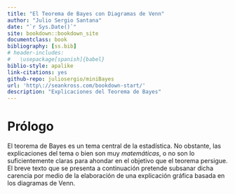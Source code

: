 ```yaml
--- 
title: "El Teorema de Bayes con Diagramas de Venn"
author: "Julio Sergio Santana"
date: "`r Sys.Date()`"
site: bookdown::bookdown_site
documentclass: book
bibliography: [ss.bib]
# header-includes:
#   \usepackage[spanish]{babel}
biblio-style: apalike
link-citations: yes
github-repo: juliosergio/miniBayes
url: 'http\://seankross.com/bookdown-start/'
description: "Explicaciones del Teorema de Bayes"
---
```


# Prólogo {-}

El teorema de Bayes es un tema central de la estadística. No obstante, las explicaciones del tema o bien son muy *matemáticas*, o no son lo suficientemente claras para ahondar en el objetivo que el teorema persigue. El breve texto que se presenta a continuación pretende subsanar dicha carencia por medio de la elaboración de una explicación gráfica basada en los diagramas de Venn.
